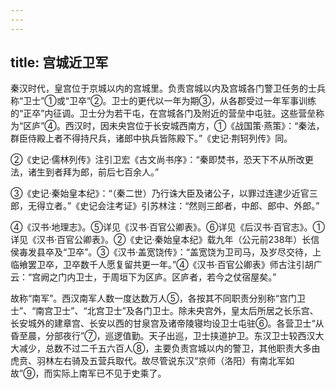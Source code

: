 ```yaml
---
---
---
```

title: 宫城近卫军
---



秦汉时代，皇宫位于京城以内的宫城里。负责宫城以内及宫城各门警卫任务的士兵称“卫士”①或“卫卒”②。卫士的更代以一年为期③，从各郡受过一年军事训练的“正卒”内征调。卫士分为若干屯，在宫城各门及附近的营垒中屯驻。这些营垒称为“区庐”④。西汉时，因未央宫位于长安城西南方，①《战国策·燕策》：“秦法，群臣侍殿上者不得持尺兵，诸郎中执兵皆陈殿下。”《史记·荆轲列传》同。

②《史记·儒林列传》注引卫宏《古文尚书序》：“秦即焚书，恐天下不从所改更法，诸生到者拜为郎，前后七百余人。”

③《史记·秦始皇本纪》：“（秦二世）乃行诛大臣及诸公子，以罪过连逮少近官三郎，无得立者。”《史记会注考证》引苏林注：“然则三郎者，中郎、郎中、外郎。”

④《汉书·地理志》。⑤详见《汉书·百官公卿表》。⑥详见《后汉书·百官志》。①详见《汉书·百官公卿表》。②《史记·秦始皇本纪》载九年（公元前238年）长信侯毐发县卒及“卫卒”。③《汉书·盖宽饶传》：“盖宽饶为卫司马，及岁尽交待，上临飨罢卫卒，卫卒数千人愿复留共更一年。”④《汉书·百官公卿表》师古注引胡广云：“宫阙之门内卫士，于周垣下为区庐。区庐者，若今之仗宿屋矣。”

故称“南军”。西汉南军人数一度达数万人⑤，各按其不同职责分别称“宫门卫士”、“南宫卫士”、“北宫卫士”及各门卫士。除未央宫外，皇太后所居之长乐宫、长安城外的建章宫、长安以西的甘泉宫及诸帝陵寝均设卫士屯驻⑥。各营卫士“从昏至晨，分部夜行”⑦，巡逻值勤。天子出巡，卫士挟道护卫。东汉卫士较西汉大大减少，总数不过二千五六百人⑧，主要负责宫城以内的警卫，其他职责大多由虎贲、羽林左右骑及五营兵取代。故尽管说东汉“京师（洛阳）有南北军如故”⑨，而实际上南军已不见于史乘了。